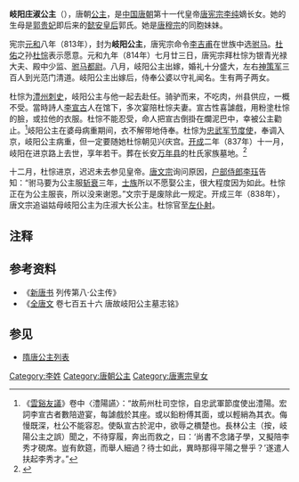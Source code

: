 {{東亞女性歷史人物
| 名稱=岐阳庄淑公主
| 身份=[[唐朝|唐朝]]公主
| 畫像=
| 說明=
| 姓=李
| 名=
| 封爵=[[公主|公主]]
| 位號=
| 封號=岐阳公主
| 出生年=790年代
| 婚年=814年
| 逝世年=837年
| 諡號=庄淑
| 墳墓=长安[[万年县_(唐朝)|万年县]]
| 父親=[[唐宪宗|唐宪宗李纯]]
| 夫=[[杜悰|杜悰]]
| 同胞兄弟=[[唐穆宗|唐穆宗]]、[[李悟_(绛王)|李悟]]
| 母親=[[懿安皇后|懿安皇后]]
|子=长子[[杜裔休|杜裔休]]（小名辅九）、次子[[杜孺休|杜孺休]]（小名杨十）
|女=长女杜氏、次女杜氏
|}}
'''岐阳庄淑公主'''（{{bd|790年代||837年||catIdx=L}}），唐朝[[公主|公主]]，是[[中国|中国]][[唐朝|唐朝]]第十一代皇帝[[唐宪宗|唐宪宗李纯]]嫡长女。她的生母是[[懿安皇后|郭贵妃]]即后来的[[懿安皇后|懿安皇后]]郭氏。她是[[唐穆宗|唐穆宗]]的同胞妹妹。

宪宗[[元和_(唐朝)|元和]]八年（813年），封为'''岐阳公主'''，唐宪宗命令[[李吉甫|李吉甫]]在世族中选[[驸马|驸马]]。[[杜佑|杜佑]]之孙[[杜悰|杜悰]]表示愿意。元和九年（814年）七月廿三日，唐宪宗拜杜悰为银青光禄大夫、殿中少监、[[驸马都尉|驸马都尉]]。八月，岐阳公主出嫁，婚礼十分盛大，左右[[神策军|神策军]]三百人到光范门清道。岐阳公主出嫁后，侍奉公婆以守礼闻名。生有两子两女。

杜悰为[[澧州|澧州]][[刺史|刺史]]，岐阳公主与他一起去赴任。骑驴而来，不吃肉，州县供应，一概不受。當時詩人[[李宣古|李宣古]]人在馆下，多次宴陪杜悰夫妻。宣古性喜謔戲，用粉塗杜悰的臉，或拉他的衣服。杜悰不能忍受，命人把宣古倒掛在爛泥巴中，幸被公主勸止。<ref>《[[雲谿友議|雲谿友議]]》卷中〈澧陽讌〉：“故荊州杜司空悰，自忠武軍節度使出澧陽。宏詞李宣古者數陪遊宴，每謔戲於其座。或以鉛粉傅其面，或以輕綃為其衣。侮慢既深，杜公不能容忍。使臥宣古於泥中，欲辱之檟楚也。長林公主（按，岐陽公主之誤）聞之，不待穿履，奔出而救之，曰：‘尚書不念諸子學，又擬陪李秀才硯席。豈有飲筵，而舉人細過？待士如此，異時那得平陽之譽乎？’遂遣人扶起李秀才。”</ref>岐阳公主在婆母病重期间，衣不解带地侍奉。杜悰为[[忠武军|忠武军]][[节度使|节度使]]，奉调入京，岐阳公主病重，但一定要随她杜悰朝见兴庆宫。[[开成|开成]]二年（837年）十一月，岐阳在进京路上去世，享年若干。葬在长安[[万年县_(唐朝)|万年县]]的杜氏家族墓地。<ref>{{cite book zh|author=长安县志编纂委员会，主编：王凯杰，副主编：田涛|coauthors=长安县志|title=第二十八编 文 物  第五章 文物藏品  |othertitle=|format=|editor=责任编辑：吴精化，丁晖|others=|edition=1999年9月第1版，1999年9月第1次印刷|chapterauthor=|chapter=第二节 碑石墓志|chapterformat=|location=|publisher=陕西人民教育出版社|date=|pages=|accessdate=|id=ISBN 7-5419-77039|doi=|url=http://www.sxsdq.cn/dqzlk/dfz_sxz/caxz/201012/t20101220_290166.htm|quote=|deadurl=yes|archiveurl=https://web.archive.org/web/20160304064538/http://www.sxsdq.cn/dqzlk/dfz_sxz/caxz/201012/t20101220_290166.htm|archivedate=2016-03-04}}</ref>

十二月，杜悰进京，迟迟未去参见皇帝。[[唐文宗|唐文宗]]询问原因，[[户部侍郎|户部侍郎]][[李珏|李珏]]告知：“驸马要为公主服[[斩衰|斩衰]]三年，[[士族_(中国)|士族]]所以不愿娶公主，很大程度因为如此。杜悰正在为公主服丧，所以没来谢恩。”文宗于是废除此一规定。开成三年（838年），唐文宗追谥姑母岐阳公主为庄淑大长公主。杜悰官至[[左仆射|左仆射]]。

== 注释 ==
{{reflist}}

== 参考资料 ==
*《[[新唐书|新唐书]] 列传第八·公主传》
*《[[全唐文|全唐文]] 卷七百五十六 唐故岐阳公主墓志铭》

==参见==
*[[隋唐公主列表|隋唐公主列表]]

[[Category:李姓|Category:李姓]]
[[Category:唐朝公主|Category:唐朝公主]]
[[Category:唐憲宗皇女|Category:唐憲宗皇女]]